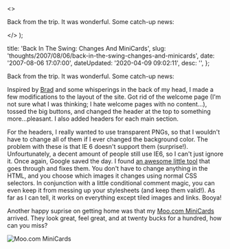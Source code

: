   <>
    <p>Back from the trip. It was wonderful. Some catch-up news&#58;</p>
  </>
);


  title: 'Back In The Swing: Changes And MiniCards',
  slug: 'thoughts/2007/08/06/back-in-the-swing-changes-and-minicards',
  date: '2007-08-06 17:07:00',
  dateUpdated: '2020-04-09 09:02:11',
  desc: '',
};

Back from the trip. It was wonderful. Some catch-up news:

Inspired by [Brad](http://www.braddielman.com/2007/07/31/a-little-nip-here-a-little-tuck-there/) and some whisperings in the back of my head, I made a few modifications to the layout of the site. Got rid of the welcome page (I'm not sure what I was thinking; I hate welcome pages with no content...), tossed the big buttons, and changed the header at the top to something more...pleasant. I also added headers for each main section.

For the headers, I really wanted to use transparent PNGs, so that I wouldn't have to change all of them if I ever changed the background color. The problem with these is that IE 6 doesn't support them (surprise!). Unfourtunately, a decent amount of people still use IE6, so I can't just ignore it. Once again, Google saved the day. I found [an awesome little tool](http://www.twinhelix.com/css/iepngfix/) that goes through and fixes them. You don't have to change anything in the HTML, and you choose which images it changes using normal CSS selectors. In conjunction with a little conditional comment magic, you can even keep it from messing up your stylesheets (and keep them valid!). As far as I can tell, it works on everything except tiled images and links. Booya!

Another happy suprise on getting home was that my [Moo.com MiniCards](http://www.moo.com/products/minicards.php) arrived. They look great, feel great, and at twenty bucks for a hundred, how can you miss?

<div class="post_image_container">
  <p>
    <img src="/images/moocards.jpg" alt="Moo.com MiniCards" />
  </p>
</div>
